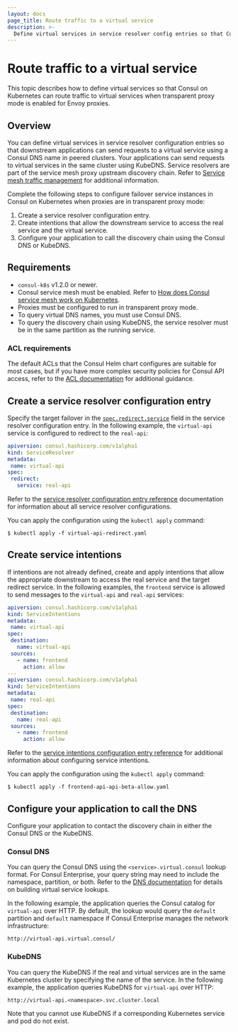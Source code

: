 ```yaml
---
layout: docs
page_title: Route traffic to a virtual service
description: >-
  Define virtual services in service resolver config entries so that Consul on Kubernetes can route traffic to virtual services when transparent proxy mode is enabled for Envoy proxies.
---
```


# Route traffic to a virtual service

This topic describes how to define virtual services so that Consul on Kubernetes can route traffic to virtual services when transparent proxy mode is enabled for Envoy proxies.

## Overview

You can define virtual services in service resolver configuration entries so that downstream applications can send requests to a virtual service using a Consul DNS name in peered clusters. Your applications can send requests to virtual services in the same cluster using KubeDNS. Service resolvers are part of the service mesh proxy upstream discovery chain. Refer to [Service mesh traffic management](/consul/docs/manage-traffic) for additional information.

Complete the following steps to configure failover service instances in Consul on Kubernetes when proxies are in transparent proxy mode:

1. Create a service resolver configuration entry.
1. Create intentions that allow the downstream service to access the real service and the virtual service.
1. Configure your application to call the discovery chain using the Consul DNS or KubeDNS.

## Requirements

- `consul-k8s` v1.2.0 or newer.
- Consul service mesh must be enabled. Refer to [How does Consul service mesh work on Kubernetes](/consul/docs/k8s/connect).
- Proxies must be configured to run in transparent proxy mode.
- To query virtual DNS names, you must use Consul DNS.
- To query the discovery chain using KubeDNS, the service resolver must be in the same partition as the running service.

### ACL requirements

The default ACLs that the Consul Helm chart configures are suitable for most cases, but if you have more complex security policies for Consul API access, refer to the [ACL documentation](/consul/docs/secure/acl) for additional guidance.

## Create a service resolver configuration entry

Specify the target failover in the [`spec.redirect.service`](/consul/docs/reference/config-entry/service-resolver#spec-redirect-service) field in the service resolver configuration entry. In the following example, the `virtual-api` service is configured to redirect to the `real-api`:

<CodeBlockConfig filename="virtual-api-redirect.yaml">

```yaml
apiversion: consul.hashicorp.com/v1alpha1
kind: ServiceResolver
metadata:
 name: virtual-api
spec:
 redirect:
   service: real-api
```

</CodeBlockConfig>

Refer to the [service resolver configuration entry reference](/consul/docs/reference/config-entry/service-resolver) documentation for information about all service resolver configurations.

You can apply the configuration using the `kubectl apply` command:

```shell-session
$ kubectl apply -f virtual-api-redirect.yaml
```

## Create service intentions

If intentions are not already defined, create and apply intentions that allow the appropriate downstream to access the real service and the target redirect service. In the following examples, the `frontend` service is allowed to send messages to the `virtual-api` and `real-api` services:


<CodeBlockConfig filename="frontend-api-api-beta-allow.yaml">

```yaml
apiversion: consul.hashicorp.com/v1alpha1
kind: ServiceIntentions
metadata:
 name: virtual-api
spec:
 destination:
   name: virtual-api
 sources:
   - name: frontend
     action: allow
---
apiversion: consul.hashicorp.com/v1alpha1
kind: ServiceIntentions
metadata:
 name: real-api
spec:
 destination:
   name: real-api
 sources:
   - name: frontend
     action: allow
```

</CodeBlockConfig>

Refer to the [service intentions configuration entry reference](/consul/docs/reference/config-entry/service-intentions) for additional information about configuring service intentions.

You can apply the configuration using the `kubectl apply` command:

```shell-session
$ kubectl apply -f frontend-api-api-beta-allow.yaml
```

## Configure your application to call the DNS

Configure your application to contact the discovery chain in either the Consul DNS or the KubeDNS.

### Consul DNS

You can query the Consul DNS using the `<service>.virtual.consul` lookup format. For Consul Enterprise, your query string may need to include the namespace, partition, or both. Refer to the [DNS documentation](/consul/docs/services/discovery/dns-static-lookups#service-virtual-ip-lookups) for details on building virtual service lookups.

In the following example, the application queries the Consul catalog for `virtual-api` over HTTP. By default, the lookup would query the `default` partition and `default` namespace if Consul Enterprise manages the network infrastructure:

```text
http://virtual-api.virtual.consul/
```

### KubeDNS

You can query the KubeDNS if the real and virtual services are in the same Kubernetes cluster by specifying the name of the service. In the following example, the application queries KubeDNS for `virtual-api` over HTTP:

```text
http://virtual-api.<namespace>.svc.cluster.local
```

Note that you cannot use KubeDNS if a corresponding Kubernetes service and pod do not exist.
